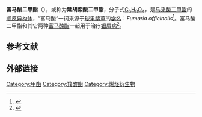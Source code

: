 {{chembox
| Verifiedfields = changed
| Watchedfields = changed
| verifiedrevid = 430637061
| Name = Dimethyl fumarate
| ImageFile = Dimethyl fumarate.png
| ImageSize = 180px
| ImageName = Dimethyl fumarate
| IUPACName = Dimethyl (''E'')-butenedioate
| OtherNames = ''trans''-1,2-Ethylenedicarboxylic acid dimethyl ester<br />(''E'')-2-Butenedioic acid dimethyl ester
|Section1={{Chembox Identifiers
| IUPHAR_ligand = 7045
| SMILES = O=C(OC)\C=C\C(=O)OC
| ChemSpiderID_Ref = {{chemspidercite|correct|chemspider}}
| ChemSpiderID = 553171
| ChEBI_Ref = {{ebicite|orrect|EBI}}
| ChEBI = 76004
| DrugBank_Ref = {{drugbankcite|correct|drugbank}}
| DrugBank = DB08908
| UNII_Ref = {{fdacite|correct|FDA}}
| UNII = FO2303MNI2
| InChI = 1/C6H8O4/c1-9-5(7)3-4-6(8)10-2/h3-4H,1-2H3/b4-3+
| InChIKey = LDCRTTXIJACKKU-ONEGZZNKBJ
| StdInChI_Ref = {{stdinchicite|correct|chemspider}}
| StdInChI = 1S/C6H8O4/c1-9-5(7)3-4-6(8)10-2/h3-4H,1-2H3/b4-3+
| StdInChIKey_Ref = {{stdinchicite|correct|chemspider}}
| StdInChIKey = LDCRTTXIJACKKU-ONEGZZNKSA-N
| CASNo_Ref = {{cascite|correct|CAS}}
| CASNo = 624-49-7
| EINECS = 210-849-0
| PubChem = 637568
| KEGG = D03846
| ChEMBL = 2107333
  }}
|Section2={{Chembox Properties
| C=6 | H=8 | O=4
| Appearance = White crystalline solid
| Density = 1.37 g/cm<sup>3</sup>
| BoilingPtC = 193
| BoilingPt_ref = <ref name=ECHA>{{cite web |title=Background document to the opinions on the Annex XV dossier proposing restrictions on Dimethylfumarate (DMFu) |url=https://echa.europa.eu/documents/10162/13641/dmfu_bd_20110325_en.pdf |publisher=European Chemicals Agency |page=9 |date=16 March 2011 |access-date=2020-08-11 |archive-date=2021-02-22 |archive-url=https://web.archive.org/web/20210222230204/https://echa.europa.eu/documents/10162/13641/dmfu_bd_20110325_en.pdf |dead-url=yes }}</ref>
| MeltingPtC = 103.5
| MeltingPt_ref = <ref name=ECHA/>
  }}
|Section6={{Chembox Pharmacology
| ATCCode_prefix = L04
| ATCCode_suffix = AX07
| Licence_EU=yes
}}
|Section7={{Chembox Hazards
| GHSPictograms = {{GHS07}}
| GHSSignalWord = Warning
| HPhrases = {{H-phrases|312|315|317|319|335}}
| PPhrases = {{P-phrases|261|264|271|272|280|302+352|304+340|305+351+338|312|321|322|332+313|333+313|337+313|362|363|403+233|405|501}}
  }}
|Section8={{Chembox Related
| OtherFunction_label = [[diester|diester]]s
| OtherFunction = [[Diethyl_fumarate|Diethyl fumarate]], [[dimethyl_maleate|dimethyl maleate]], [[dimethyl_malonate|dimethyl malonate]], [[dimethyl_adipate|dimethyl adipate]]
| OtherCompounds = [[Fumaric_acid|Fumaric acid]]<br />[[Methyl_acrylate|Methyl acrylate]]
  }}
}}

'''富马酸二甲酯'''（{{lang-en|Dimethyl fumarate}}），或称为'''延胡索酸二甲酯'''，分子式[[C6H8O4|C<sub>6</sub>H<sub>8</sub>O<sub>4</sub>]]，是[[马来酸二甲酯|马来酸二甲酯]]的[[顺反异构体|顺反异构体]]，“富马酸”一词来源于[[球果紫菫|球果紫菫]]的[[学名|学名]]：''Fumaria officinalis''<ref>{{cite journal |last1=Linker |first1=RA |last2=Haghikia |first2=A |title=Dimethyl fumarate in multiple sclerosis: latest developments, evidence and place in therapy. |journal=Therapeutic advances in chronic disease |date=2016-07 |volume=7 |issue=4 |pages=198-207 |doi=10.1177/2040622316653307 |pmid=27433310}}</ref>。富马酸二甲酯和其它两种[[富马酸|富马酸]][[酯|酯]]一起用于治疗[[银屑病|银屑病]]<ref name=Mrowietz2007>{{cite journal |doi=10.1111/j.1610-0387.2007.06346.x |title=Treatment of psoriasis with fumaric acid esters (Fumaderm®) |year=2007 |last1=Mrowietz |first1=Ulrich |last2=Altmeyer |first2=Peter |last3=Bieber |first3=Thomas |last4=Röcken |first4=Martin |last5=Schopf |first5=Rudolf E. |last6=Sterry |first6=Wolfram |journal=JDDG |volume=5 |issue=8 |pages=716–7 |pmid=17659047 |display-authors=3}}</ref>。

== 参考文献 ==
{{Reflist}}

==外部链接==

[[Category:甲酯|Category:甲酯]]
[[Category:羧酸酯|Category:羧酸酯]]
[[Category:烯烃衍生物|Category:烯烃衍生物]]


{{有机化合物小作品}}